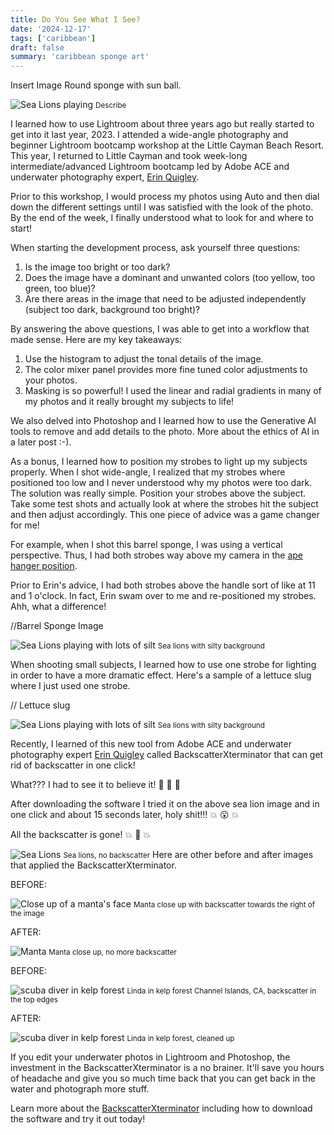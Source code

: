 ```yaml
---
title: Do You See What I See?
date: '2024-12-17'
tags: ['caribbean']
draft: false
summary: 'caribbean sponge art'
---
```


Insert Image Round sponge with sun ball.

<Image
  src="/static/images/backscattter/hero.jpg"
  width={800}
  height={840}
  alt="Sea Lions playing"
/>
<small>Describe</small>

I learned how to use Lightroom about three years ago but really started to get into it last year, 2023. I attended a wide-angle photography and beginner Lightroom bootcamp workshop at the Little Cayman Beach Resort. This year, I returned to Little Cayman and took week-long intermediate/advanced Lightroom bootcamp led by Adobe ACE and underwater photography expert, [Erin Quigley](https://www.goaskerin.com/about/).

Prior to this workshop, I would process my photos using Auto and then dial down the different settings until I was satisfied with the look of the photo. By the end of the week, I finally understood what to look for and where to start!

When starting the development process, ask yourself three questions:

1.  Is the image too bright or too dark?
2.  Does the image have a dominant and unwanted colors (too yellow, too green, too blue)?
3.  Are there areas in the image that need to be adjusted independently (subject too dark, background too bright)?

By answering the above questions, I was able to get into a workflow that made sense. Here are my key takeaways:

1.  Use the histogram to adjust the tonal details of the image.
2.  The color mixer panel provides more fine tuned color adjustments to your photos.
3.  Masking is so powerful! I used the linear and radial gradients in many of my photos and it really brought my subjects to life!

We also delved into Photoshop and I learned how to use the Generative AI tools to remove and add details to the photo. More about the ethics of AI in a later post :-).

As a bonus, I learned how to position my strobes to light up my subjects properly. When I shot wide-angle, I realized that my strobes where positioned too low and I never understood why my photos were too dark. The solution was really simple. Position your strobes above the subject. Take some test shots and actually look at where the strobes hit the subject and then adjust accordingly. This one piece of advice was a game changer for me!

For example, when I shot this barrel sponge, I was using a vertical perspective. Thus, I had both strobes way above my camera in the [ape hanger position](https://www.backscatter.com/reviews/post/How-To-Underwater-Strobe-Flash-Placement).

Prior to Erin's advice, I had both strobes above the handle sort of like at 11 and 1 o'clock. In fact, Erin swam over to me and re-positioned my strobes. Ahh, what a difference!

//Barrel Sponge Image

<Image
  src="/static/images/backscattter/2024sea-lion-og.jpg"
  width={800}
  height={840}
  alt="Sea Lions playing with lots of silt"
/>
<small>Sea lions with silty background</small>

When shooting small subjects, I learned how to use one strobe for lighting in order to have a more dramatic effect. Here's a sample of a lettuce slug where I just used one strobe.

// Lettuce slug

<Image
  src="/static/images/backscattter/2024sea-lion-og.jpg"
  width={800}
  height={840}
  alt="Sea Lions playing with lots of silt"
/>
<small>Sea lions with silty background</small>

Recently, I learned of this new tool from Adobe ACE and underwater photography expert [Erin Quigley](https://www.goaskerin.com/about/) called BackscatterXterminator that can get rid of backscatter in one click!

What??? I had to see it to believe it! 👀 👀 👀

After downloading the software I tried it on the above sea lion image and in one click and about 15 seconds later, holy shit!!! 💥 😮 💥

All the backscatter is gone! 💥 🤯 💥

<Image
  src="/static/images/backscattter/2024sea-lion-clean.jpg"
  width={800}
  height={840}
  alt="Sea Lions"
/>
<small>Sea lions, no backscatter</small>
Here are other before and after images that applied the BackscatterXterminator.

BEFORE:

<Image
  src="/static/images/backscattter/manta-og.jpg"
  width={800}
  height={840}
  alt="Close up of a manta's face"
/>
<small>Manta close up with backscatter towards the right of the image</small>

AFTER:

<Image src="/static/images/backscattter/manta-clean.jpg" width={800} height={840} alt="Manta" />
<small>Manta close up, no more backscatter</small>

BEFORE:

<Image
  src="/static/images/backscattter/linda-og.jpg"
  width={800}
  height={840}
  alt="scuba diver in kelp forest"
/>
<small>Linda in kelp forest Channel Islands, CA, backscatter in the top edges</small>

AFTER:

<Image
  src="/static/images/backscattter/linda-clean.jpg"
  width={800}
  height={840}
  alt="scuba diver in kelp forest"
/>
<small>Linda in kelp forest, cleaned up</small>

If you edit your underwater photos in Lightroom and Photoshop, the investment in the BackscatterXterminator is a no brainer. It'll save you hours of headache and give you so much time back that you can get back in the water and photograph more stuff.

Learn more about the [BackscatterXterminator](https://www.goaskerin.com/backscatterxterminator/) including how to download the software and try it out today!
